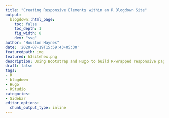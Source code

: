 ```yaml
---
title: "Creating Responsive Elements within an R Blogdown Site"
output:
  blogdown::html_page:
    toc: false
    toc_depth: 1
    fig_width: 8
    dev: "svg"
author: "Houston Haynes"
date: '2020-07-19T15:59:43+05:30'
featuredpath: img
featured: h3sitehex.png
description: Using Bootstrap and Hugo to build R-wrapped responsive page markup
draft: false
tags:
- R
- blogdown
- Hugo
- RStudio
categories: 
- Sidebar
editor_options: 
  chunk_output_type: inline
---
```


